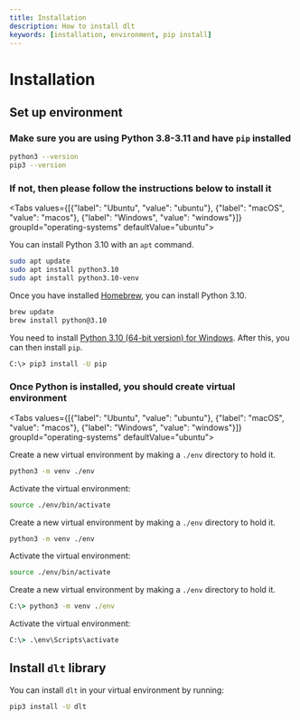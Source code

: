 ```yaml
---
title: Installation
description: How to install dlt
keywords: [installation, environment, pip install]
---
```



# Installation

## Set up environment

### Make sure you are using **Python 3.8-3.11** and have `pip` installed

```bash
python3 --version
pip3 --version
```

### If not, then please follow the instructions below to install it

<Tabs values={[{"label": "Ubuntu", "value": "ubuntu"}, {"label": "macOS", "value": "macos"}, {"label": "Windows", "value": "windows"}]}  groupId="operating-systems" defaultValue="ubuntu">
  <TabItem value="ubuntu">

You can install Python 3.10 with an `apt` command.

```bash
sudo apt update
sudo apt install python3.10
sudo apt install python3.10-venv
```

  </TabItem>
  <TabItem value="macos">

Once you have installed [Homebrew](https://brew.sh), you can install Python 3.10.

```bash
brew update
brew install python@3.10
```

  </TabItem>
  <TabItem value="windows">

You need to install [Python 3.10 (64-bit version) for Windows](https://www.python.org/downloads/windows/).
After this, you can then install `pip`.

```bash
C:\> pip3 install -U pip
```

  </TabItem>
</Tabs>

### Once Python is installed, you should create virtual environment

<Tabs values={[{"label": "Ubuntu", "value": "ubuntu"}, {"label": "macOS", "value": "macos"}, {"label": "Windows", "value": "windows"}]}  groupId="operating-systems" defaultValue="ubuntu">

  <TabItem value="ubuntu">

Create a new virtual environment by making a `./env` directory to hold it.

```bash
python3 -m venv ./env
```

Activate the virtual environment:

```bash
source ./env/bin/activate
```

  </TabItem>
  <TabItem value="macos">

Create a new virtual environment by making a `./env` directory to hold it.

```bash
python3 -m venv ./env
```

Activate the virtual environment:

```bash
source ./env/bin/activate
```

  </TabItem>
  <TabItem value="windows">

Create a new virtual environment by making a `./env` directory to hold it.

```bat
C:\> python3 -m venv ./env
```

Activate the virtual environment:

```bat
C:\> .\env\Scripts\activate
```

  </TabItem>
</Tabs>

## Install `dlt` library

You can install `dlt` in your virtual environment by running:

```bash
pip3 install -U dlt
```
